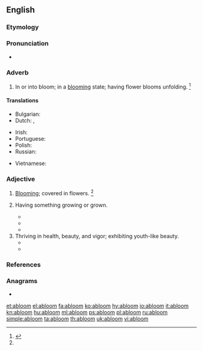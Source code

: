 ==English==

===Etymology===
{{prefix|a|bloom|t1=in|t2=flower|lang=en}}

===Pronunciation===
* {{a|US}} {{IPA|/əˈbluːm/|lang=en}}

===Adverb===
{{en-adv|-}}

# {{lb|en|postpositive}} In or into bloom; in a [[blooming]] state; having flower blooms unfolding. {{defdate|Mid 19<sup>th</sup> century.}}<ref name=SOED>{{R:SOED5|page=5}}</ref>

====Translations====
{{trans-top|(postpositive) in or into bloom; in a blooming state}}
* Bulgarian: {{t|bg|цъфтящ, разцъфтял, в разцвет}}
* Dutch: {{t|nl|in bloei}}, {{t|nl|in volle bloei}}
{{trans-mid}}
* Irish: {{t|ga|faoi bhláth}}
* Portuguese: {{t+|pt|florescente}}
* Polish: {{t|pl|w kwiatach}}
* Russian: {{t|ru|в цвету|sc=Cyrl}}
{{trans-bottom}}

{{checktrans-top}}
* Vietnamese: {{t-check|vi|đang nở hoa}}
{{trans-bottom}}

===Adjective===
{{en-adj}}

# [[blooming|Blooming]]; covered in flowers. {{defdate|Mid 19<sup>th</sup> century.}}<ref name=SOED/>
# {{lb|en|figuratively}} Having something growing or grown.
#* {{quote-magazine|author=Gregory Hartswick|title=[Untitled]|magazine=[[w:St. Nicholas Magazine|''St. Nicholas'' (magazine)]]|volume=27|issue=3|date=January 1900|page=274|url=http://books.google.com/books?id=QWUwAQAAMAAJ&pg=PA274&dq=abloom|passage=For Santa Claus comes&nbsp;/ With reindeer and sleigh&nbsp;/ To fill up the stockings on glad Christmas Day.&nbsp;/ And there in the library&nbsp;/ Stands a great tree&nbsp;/ With gifts all '''abloom''', most lovely to see!}}
#* {{quote-book|year=1902|author=[[w:Hamilton Wright Mabie|Hamilton Wright Mabie]]|title=Under the Trees|page=62|url=http://books.google.com/books?id=sNY8AAAAYAAJ&pg=PA62&dq=abloom|passage=Who does not feel the passage of divine dreams over his troubled life when the infinite meadows of heaven are suddenly '''abloom''' with light?}}
#* {{quote-book|year=1998|author=[[w:Tom Wolfe|Tom Wolfe]]|title=[[w:A Man in Full|''A Man in Full'']]|chapter=15|passage=He was '''abloom''' with heat and anxiety. The sweat underneath his arms had turned into an oily slick.}}
# Thriving in health, beauty, and vigor; exhibiting youth-like beauty.
#* {{quote-book|year=1987|author=Merrill J. Mattes|title=The Great Platte River Road|page=70|passage=The Hollywood concept of clean-shaven, square-jawed young men and fragrant young ladies with cheeks '''abloom''' does not seem to square with the facts.}}
#* {{quote-book|year=1997|author=[[w:Ruth Langan|Ruth Langan]]|title=Jade|chapter=1|passage=When they returned, Jade's cheeks were '''abloom''', her eyes alight with anticipation.}}

===References===
<references/>

===Anagrams===
* {{l|en|mabolo}}

[[et:abloom]]
[[el:abloom]]
[[fa:abloom]]
[[ko:abloom]]
[[hy:abloom]]
[[io:abloom]]
[[it:abloom]]
[[kn:abloom]]
[[hu:abloom]]
[[ml:abloom]]
[[ps:abloom]]
[[pl:abloom]]
[[ru:abloom]]
[[simple:abloom]]
[[ta:abloom]]
[[th:abloom]]
[[uk:abloom]]
[[vi:abloom]]